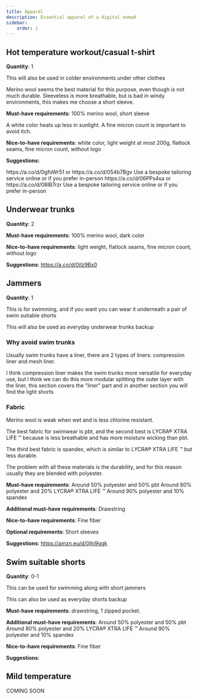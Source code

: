 ```yaml
---
title: Apparel
description: Essential apparel of a digital nomad
sidebar:
    order: 1
---
```



## Hot temperature workout/casual t-shirt

**Quantity**: 1

This will also be used in colder environments under other clothes

Merino wool seems the best material for this purpose, even though is not much durable.
Sleeveless is more breathable, but is bad in windy environments, this makes me choose a short sleeve.

**Must-have requirements**: 100% merino wool, short sleeve

A white color heats up less in sunlight.
A fine micron count is important to avoid itch.

**Nice-to-have requirements**: white color, light weight at most 200g, flatlock seams, fine micron count, without logo

**Suggestions:**
<Tabs>
<TabItem label="For men">

<Tabs>
<TabItem label="Medium budget">https://a.co/d/0gfoWr51 or https://a.co/d/054b7Bgv</TabItem>
<TabItem label="Unlimited budget">Use a bespoke tailoring service online or if you prefer in-person</TabItem>
</Tabs>

</TabItem>
<TabItem label="For women">

<Tabs>
<TabItem label="Medium budget">https://a.co/d/06PPs4sa or https://a.co/d/08lB7rzr</TabItem>
<TabItem label="Unlimited budget">Use a bespoke tailoring service online or if you prefer in-person</TabItem>
</Tabs>

</TabItem>
</Tabs>

## Underwear trunks

**Quantity**: 2

**Must-have requirements**: 100% merino wool, dark color

**Nice-to-have requirements**: light weight, flatlock seams, fine micron count, without logo

**Suggestions**: https://a.co/d/0ilz9Bx0

## Jammers

**Quantity**: 1

This is for swimming, and if you want you can wear it underneath a pair of swim suitable shorts

This will also be used as everyday underwear trunks backup

### Why avoid swim trunks

Usually swim trunks have a liner, there are 2 types of liners: compression liner and mesh liner.

I think compression liner makes the swim trunks more versatile for everyday use, but I think we can do this more modular splitting the outer layer with the liner,
this section covers the "liner" part and in another section you will find the light shorts

### Fabric

Merino wool is weak when wet and is less chlorine resistant.

The best fabric for swimwear is pbt, and the second best is LYCRA® XTRA LIFE ™ because is less breathable and has more moisture wicking than pbt.

The third best fabric is spandex, which is similar to LYCRA® XTRA LIFE ™ but less durable.

The problem with all these materials is the durability, and for this reason usually they are blended
with polyester.

**Must-have requirements**:
<Tabs>
<TabItem label="Best">Around 50% polyester and 50% pbt</TabItem>
<TabItem label="Second best">Around 80% polyester and 20% LYCRA® XTRA LIFE ™</TabItem>
<TabItem label="Third best">Around 90% polyester and 10% spandex</TabItem>
</Tabs>

**Additional must-have requirements**: Drawstring

**Nice-to-have requirements**: Fine fiber

**Optional requirements**: Short sleeves

**Suggestions**: https://amzn.eu/d/0jhi9ggk

## Swim suitable shorts

**Quantity**: 0-1

This can be used for swimming along with short jammers

This can also be used as everyday shorts backup

**Must-have requirements**: drawstring, 1 zipped pocket.

**Additional must-have requirements**:
<Tabs>
<TabItem label="Best">Around 50% polyester and 50% pbt</TabItem>
<TabItem label="Second best">Around 80% polyester and 20% LYCRA® XTRA LIFE ™</TabItem>
<TabItem label="Third best">Around 90% polyester and 10% spandex</TabItem>
</Tabs>

**Nice-to-have requirements**: Fine fiber

**Suggestions**: 

## Mild temperature

COMING SOON